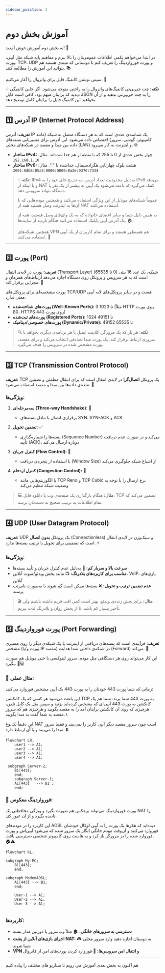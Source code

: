 ```yaml
---
sidebar_position: 2
---
```


# آموزش بخش دوم


به بخش دوم آموزش خوش آمدید! 🎉

در ابتدا می‌خواهم یکمی اطلاعات عمومی‌تان را بالا ببرم و مفاهیم پایه شبکه مثل آیپی، پورت، TCP، UDP و پورت فورواردینگ را تعریف کنم تا دوستانی که مبتدی هستند هم بتوانند این آموزش را مطالعه کنند. 📚

سپس نوشتن کانفیگ فایل برای واتروال را آغاز می‌کنیم. 🚀

💡 **نکته:** چت جی‌پی‌تی کانفیگ‌های واتروال را به راحتی متوجه می‌شود. اگر جایی کانفیگی دیدید که برایتان مبهم بود، کافی است فایل JSON را به چت جی‌پی‌تی بدهید و از آن بخواهید این کانفیگ فایل را برایتان کامل توضیح دهد.

---

## 1️⃣ آدرس IP (Internet Protocol Address)

**تعریف:**
آدرس IP یک شناسه‌ی عددی است که به هر دستگاه متصل به شبکه (مانند کامپیوتر، گوشی، سرور) اختصاص داده می‌شود. این آدرس برای مسیریابی بسته‌های داده بین مبدا و مقصد در شبکه‌های محلی (LAN) و اینترنت به کار می‌رود. 🌐

* **ساختار IPv4:** چهار بخش عددی از 0 تا 255 که با نقطه از هم جدا شده‌اند. مثال: `192.168.1.10`
* **ساختار IPv6:** هشت بلوک چهارتایی هگزادسیمال، جداشده با ":". مثال: `2001:0db8:85a3:0000:0000:8a2e:0370:7334`

> 💡 **نکته:** IPv4 به‌دلیل محدودیت تعداد آدرس، به تدریج جای خود را به IPv6 می‌دهد و یا اینکه از NAT کمک می‌گیرد که باعث می‌شود یک آیپی به بیشتر از یک نفر یا دستگاه بتواند سرویس دهد.
> 
> عموماً شبکه‌های موبایل از این ویژگی استفاده می‌کنند و همچنین مودم‌هایی که با آن‌ها به اینترنت وصل هستید همه از NAT استفاده می‌کنند.
> 
> به همین دلیل شما و سایر اعضای خانواده که به یک وای‌فای وصل هستید، همه از یک آدرس آیپی پابلیک استفاده می‌کنید هنگام بازدید از سایت‌ها. 🏠
> 
> همچنین شبکه‌های VPN هم همینطور هستند و برای تمام کاربران از یک آیپی استفاده می‌کنند. 🔐

---

## 2️⃣ پورت (Port)

**تعریف:**
پورت در لایه‌ی انتقال (Transport Layer) شبکه، یک عدد 16 بیتی (0 تا 65535) است که به هر سرویس و پروتکل روی دستگاه اجازه می‌دهد ارتباط‌های همزمان و مجزایی برقرار کند. 🔌

پورت مشخصه‌ای برای پروتکل‌های TCP/UDP هست و در سایر پروتکل‌های لایه آیپی معنی ندارد.

* **پورت‌های شناخته‌شده (Well-Known Ports):** 0 تا 1023 (مثلاً HTTP روی پورت 80، HTTPS روی پورت 443)
* **پورت‌های ثبت‌شده (Registered Ports):** 1024 تا 49151
* **پورت‌های خصوصی/دینامیک (Dynamic/Private):** 49152 تا 65535

> 🔍 **نکته:** هر بار که یک مرورگر، کلاینت ایمیل یا هر برنامه‌ی دیگری بخواهد با سروری ارتباط برقرار کند، یک پورت مبدا تصادفی انتخاب می‌کند و برای مقصد، پورت مشخص شده در سرویس را هدف می‌گیرد.

---

## 3️⃣ TCP (Transmission Control Protocol)

**تعریف:**
TCP یک پروتکل **اتصال‌گرا** در لایه‌ی انتقال است که برای انتقال مطمئن و تضمین شده‌ی داده‌ها بین مبدا و مقصد استفاده می‌شود. 🔗

### ویژگی‌ها:

1. **سه‌مرحله‌ای (Three-way Handshake):** 🤝
   * برقراری اتصال با تبادل بسته‌های SYN، SYN-ACK و ACK

2. **تضمین تحویل:** ✅
   * بسته‌ها را شماره‌گذاری (Sequence Number) می‌کند و در صورت عدم دریافت تأیید (ACK)، دوباره ارسال می‌کند

3. **کنترل جریان (Flow Control):** 🌊
   * با استفاده از پنجره‌ی دریافت (Window Size) از اشباع شبکه جلوگیری می‌کند

4. **کنترل ازدحام (Congestion Control):** 🚦
   * با الگوریتم‌هایی مانند TCP Reno و TCP Cubic نرخ ارسال را با توجه به وضعیت شبکه تنظیم می‌کند

> 💻 **مثال:** هنگام بارگذاری یک صفحه‌ی وب یا دانلود فایل، TCP تضمین می‌کند که تمام اطلاعات به ترتیب صحیح به دست‌تان برسد.

---

## 4️⃣ UDP (User Datagram Protocol)

**تعریف:**
UDP یک پروتکل **بدون اتصال** (Connectionless) و سبک‌وزن در لایه‌ی انتقال است که تضمینی برای تحویل یا ترتیب بسته‌ها ندارد. ⚡

### ویژگی‌ها:

* **سرعت بالا و سربار کم:** 🚀 به‌دلیل عدم کنترل جریان و تأیید بسته‌ها
* **مناسب برای کاربردهای بلادرنگ:** 📺 مانند پخش ویدئو/صوت آنلاین، VoIP، بازی‌های آنلاین
* **عدم تضمین ترتیب و تحویل:** ❌ بسته‌ها ممکن است گم شوند یا به‌صورت نامرتب برسند

> 🎬 **مثال:** برای پخش زنده‌ی ویدئو، بهتر است کمی افت فریم داشته باشیم ولی تأخیر بسیار کم باشد، تا از پخش روان و بلادرنگ لذت ببریم.

---

## 5️⃣ پورت فورواردینگ (Port Forwarding)

**تعریف:**
فرآیندی است که بسته‌های دریافتی از اینترنت یا یک شبکه‌ی دیگر را روی مسیری مشخص (پورت و/یا IP مقصد) در شبکه‌ی داخلی شما هدایت (Forward) می‌کند. 🔄

این کار می‌تواند روی هر دستگاهی مثل مودم، سرور لینوکسی یا حتی موبایل هم صورت بگیرد. 📱💻

### 🔧 مثال عملی:

زمانی که شما پورت 443 خودتان را به پورت 443 یک آیپی مشخص فوروارد می‌کنید:

این باعث می‌شود هر کسی که یک کانکشن TCP به پورت 443 شما بزند، شما هم یک کانکشن به پورت 443 آیپی‌ای که مشخص کرده‌اید بزنید و سپس مثل یک کابل تلفن، هرچیزی که روی آن کانکشن برایتان آمد را به مقصد بگویید و هرچیزی هم که سرور مقصد به شما گفت به مبدا بگویید. 📞

این دقیقاً یک‌نوع NAT است چون سرور مقصد دیگر آیپی کاربر را نمی‌بیند و فقط سرور مبدا را می‌بیند و با آن ارتباط دارد. 🔒



```mermaid
flowchart LR;
    user1 --> A1;
    user2 --> A1;
    user3 --> A1;
    user4 --> A1;

 subgraph Server-2;
    B1[443];
    end;
    subgraph Server-1;
    A1[443]   --> B1 ;
    end;
```

### 🔄 فورواردینگ معکوس:

پورت فورواردینگ می‌تواند برعکس هم صورت بگیرد و ویژگی محافظتی یک NAT را نادیده بگیرد و از آن عبور کند.

این کاربرد را در مودم‌های ADSL دیده‌اید که هکرها یک پورت را به آیپی لوکال خودشان فوروارد می‌کنند و آن‌وقت مودم خانگی انگار یک سرور شده که می‌شود آیپی‌اش و پورت فوروارد شده را در مرورگر باز کرد و به هاست روی کامپیوتر شخصی دسترسی یافت. 🏠⚠️

```mermaid
flowchart RL;

subgraph My-PC;
    B1[443];
    end;
   
subgraph ModemADSL;
    A1[443] --> B1;
    end;

    User-1 --> A1;
    User-2 --> A1;
    User-3 --> A1;


```


### کاربردها:

* **دسترسی به سرورهای خانگی:** 🏠 مثلاً وب‌سرور یا دوربین مدار بسته
* **اجرای بازی‌های آنلاین از پشت NAT:** 🎮 به دوستان اجازه دهید وارد سرور محلی شما شوند
* **VPN و انتقال امن سرویس‌ها:** 🔐 فوروارد کردن پورت‌های امن از فایروال

---

هم اکنون به بخش بعدی آموزش می رویم تا سناریو های مختلف را پیاده کنیم